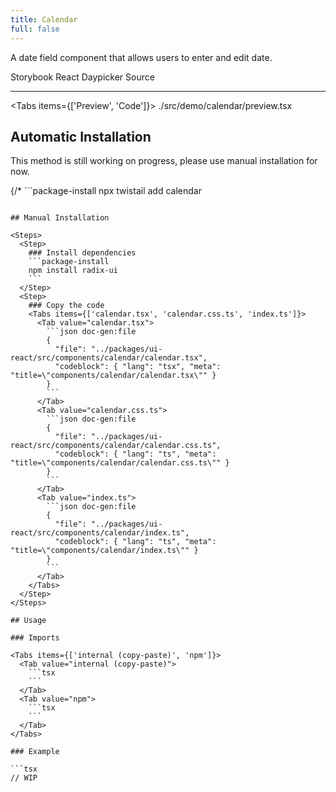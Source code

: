 ```yaml
---
title: Calendar
full: false
---
```


A date field component that allows users to enter and edit date.

<Badges>
  <BadgeLink href="https://storybook.twistail.com/?path=/docs/base-components-calendar--default" external>
    Storybook
  </BadgeLink>
  <BadgeLink href="https://daypicker.dev/docs/anatomy" external>
    React Daypicker
  </BadgeLink>
  <BadgeLink href="https://github.com/riipandi/twistail/tree/main/packages/ui-react/src/components/calendar" external>
    Source
  </BadgeLink>
</Badges>

---


<Tabs items={['Preview', 'Code']}>
  <Tab value="Preview" className="rounded-b-xl flex min-h-44 flex-wrap items-start justify-start gap-4 py-20 not-prose">
    <Demo />
  </Tab>
  <Tab value="Code">
    <include cwd lang="tsx">./src/demo/calendar/preview.tsx</include>
  </Tab>
</Tabs>

## Automatic Installation

<Callout type='warn'>
  This method is still working on progress, please use manual installation for now.
</Callout>

{/* ```package-install
npx twistail add calendar
``` */}

## Manual Installation

<Steps>
  <Step>
    ### Install dependencies
    ```package-install
    npm install radix-ui
    ```
  </Step>
  <Step>
    ### Copy the code
    <Tabs items={['calendar.tsx', 'calendar.css.ts', 'index.ts']}>
      <Tab value="calendar.tsx">
        ```json doc-gen:file
        {
          "file": "../packages/ui-react/src/components/calendar/calendar.tsx",
          "codeblock": { "lang": "tsx", "meta": "title=\"components/calendar/calendar.tsx\"" }
        }
        ```
      </Tab>
      <Tab value="calendar.css.ts">
        ```json doc-gen:file
        {
          "file": "../packages/ui-react/src/components/calendar/calendar.css.ts",
          "codeblock": { "lang": "ts", "meta": "title=\"components/calendar/calendar.css.ts\"" }
        }
        ```
      </Tab>
      <Tab value="index.ts">
        ```json doc-gen:file
        {
          "file": "../packages/ui-react/src/components/calendar/index.ts",
          "codeblock": { "lang": "ts", "meta": "title=\"components/calendar/index.ts\"" }
        }
        ```
      </Tab>
    </Tabs>
  </Step>
</Steps>

## Usage

### Imports

<Tabs items={['internal (copy-paste)', 'npm']}>
  <Tab value="internal (copy-paste)">
    ```tsx
    ```
  </Tab>
  <Tab value="npm">
    ```tsx
    ```
  </Tab>
</Tabs>

### Example

```tsx
// WIP
```
